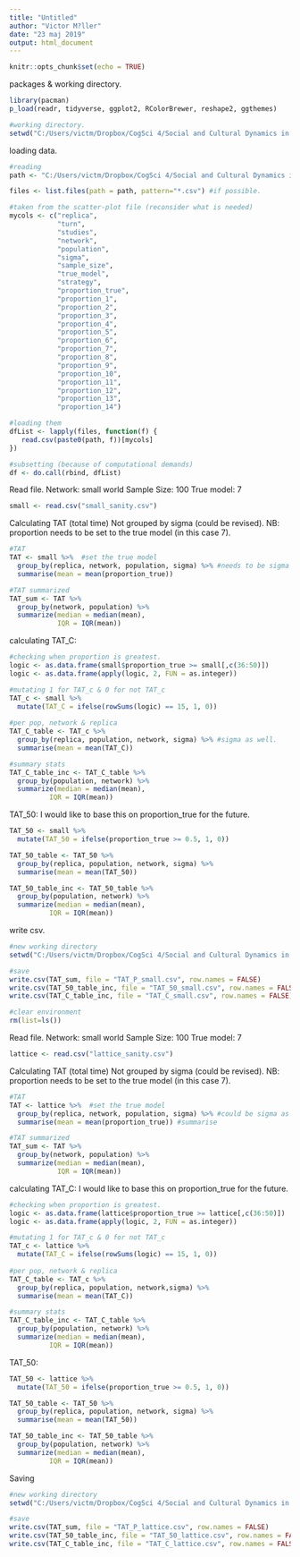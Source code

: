 ```yaml
---
title: "Untitled"
author: "Victor M?ller"
date: "23 maj 2019"
output: html_document
---
```



```r
knitr::opts_chunk$set(echo = TRUE)
```

packages & working directory. 

```r
library(pacman)
p_load(readr, tidyverse, ggplot2, RColorBrewer, reshape2, ggthemes)

#working directory. 
setwd("C:/Users/victm/Dropbox/CogSci 4/Social and Cultural Dynamics in Cognition/exam/CRUST-1/data/ABMdata/ABMcsv")
```

loading data. 

```r

#reading 
path <- "C:/Users/victm/Dropbox/CogSci 4/Social and Cultural Dynamics in Cognition/exam/CRUST-1/data/ABMdata/ABMcsv/"

files <- list.files(path = path, pattern="*.csv") #if possible. 

#taken from the scatter-plot file (reconsider what is needed)
mycols <- c("replica", 
            "turn", 
            "studies", 
            "network", 
            "population", 
            "sigma",
            "sample_size",
            "true_model",
            "strategy",
            "proportion_true",
            "proportion_1",
            "proportion_2",
            "proportion_3",
            "proportion_4",
            "proportion_5",
            "proportion_6",
            "proportion_7",
            "proportion_8",
            "proportion_9",
            "proportion_10",
            "proportion_11",
            "proportion_12",
            "proportion_13",
            "proportion_14")

#loading them 
dfList <- lapply(files, function(f) {  
   read.csv(paste0(path, f))[mycols]
})

#subsetting (because of computational demands)
df <- do.call(rbind, dfList) 

```

Read file. 
Network: small world 
Sample Size: 100
True model: 7

```r

small <- read.csv("small_sanity.csv")

```

Calculating TAT (total time)
Not grouped by sigma (could be revised).
NB: proportion needs to be set to the true model (in this case 7). 

```r

#TAT
TAT <- small %>%  #set the true model
  group_by(replica, network, population, sigma) %>% #needs to be sigma as well. 
  summarise(mean = mean(proportion_true)) 

#TAT summarized
TAT_sum <- TAT %>%
  group_by(network, population) %>%
  summarize(median = median(mean),
            IQR = IQR(mean))

```

calculating TAT_C:

```r

#checking when proportion is greatest. 
logic <- as.data.frame(small$proportion_true >= small[,c(36:50)])
logic <- as.data.frame(apply(logic, 2, FUN = as.integer))

#mutating 1 for TAT_c & 0 for not TAT_c
TAT_c <- small %>%
  mutate(TAT_C = ifelse(rowSums(logic) == 15, 1, 0))
  
#per pop, network & replica
TAT_C_table <- TAT_c %>%
  group_by(replica, population, network, sigma) %>% #sigma as well. 
  summarise(mean = mean(TAT_C)) 

#summary stats
TAT_C_table_inc <- TAT_C_table %>%
  group_by(population, network) %>%
  summarize(median = median(mean),
          IQR = IQR(mean))

```

TAT_50:
I would like to base this on proportion_true for the future. 

```r

TAT_50 <- small %>%
  mutate(TAT_50 = ifelse(proportion_true >= 0.5, 1, 0))

TAT_50_table <- TAT_50 %>%
  group_by(replica, population, network, sigma) %>%
  summarise(mean = mean(TAT_50)) 

TAT_50_table_inc <- TAT_50_table %>%
  group_by(population, network) %>%
  summarize(median = median(mean),
          IQR = IQR(mean))

```

write csv. 

```r
#new working directory
setwd("C:/Users/victm/Dropbox/CogSci 4/Social and Cultural Dynamics in Cognition/exam/CRUST-1/connectivity/results")

#save 
write.csv(TAT_sum, file = "TAT_P_small.csv", row.names = FALSE)
write.csv(TAT_50_table_inc, file = "TAT_50_small.csv", row.names = FALSE)
write.csv(TAT_C_table_inc, file = "TAT_C_small.csv", row.names = FALSE)

#clear environment
rm(list=ls())

```

Read file. 
Network: small world 
Sample Size: 100
True model: 7

```r
lattice <- read.csv("lattice_sanity.csv")

```


Calculating TAT (total time)
Not grouped by sigma (could be revised).
NB: proportion needs to be set to the true model (in this case 7). 

```r

#TAT
TAT <- lattice %>%  #set the true model
  group_by(replica, network, population, sigma) %>% #could be sigma as well
  summarise(mean = mean(proportion_true)) #summarise 

#TAT summarized
TAT_sum <- TAT %>%
  group_by(network, population) %>%
  summarize(median = median(mean),
            IQR = IQR(mean))

```

calculating TAT_C:
I would like to base this on proportion_true for the future. 

```r

#checking when proportion is greatest. 
logic <- as.data.frame(lattice$proportion_true >= lattice[,c(36:50)])
logic <- as.data.frame(apply(logic, 2, FUN = as.integer))

#mutating 1 for TAT_c & 0 for not TAT_c
TAT_c <- lattice %>%
  mutate(TAT_C = ifelse(rowSums(logic) == 15, 1, 0))
  
#per pop, network & replica
TAT_C_table <- TAT_c %>%
  group_by(replica, population, network,sigma) %>%
  summarise(mean = mean(TAT_C)) 

#summary stats
TAT_C_table_inc <- TAT_C_table %>%
  group_by(population, network) %>%
  summarize(median = median(mean),
          IQR = IQR(mean))

```

TAT_50:

```r

TAT_50 <- lattice %>%
  mutate(TAT_50 = ifelse(proportion_true >= 0.5, 1, 0))

TAT_50_table <- TAT_50 %>%
  group_by(replica, population, network, sigma) %>%
  summarise(mean = mean(TAT_50)) 

TAT_50_table_inc <- TAT_50_table %>%
  group_by(population, network) %>%
  summarize(median = median(mean),
          IQR = IQR(mean))

```

Saving 

```r
#new working directory
setwd("C:/Users/victm/Dropbox/CogSci 4/Social and Cultural Dynamics in Cognition/exam/CRUST-1/connectivity/results")

#save 
write.csv(TAT_sum, file = "TAT_P_lattice.csv", row.names = FALSE)
write.csv(TAT_50_table_inc, file = "TAT_50_lattice.csv", row.names = FALSE)
write.csv(TAT_C_table_inc, file = "TAT_C_lattice.csv", row.names = FALSE)

```

